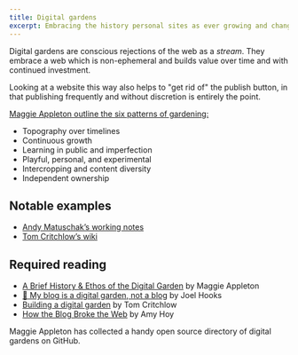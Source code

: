 ```yaml
---
title: Digital gardens
excerpt: Embracing the history personal sites as ever growing and changing collections rather than static documents. 
---
```


Digital gardens are conscious rejections of the web as a _stream_. They embrace a web which is non-ephemeral and builds value over time and with continued investment. 

Looking at a website this way also helps to "get rid of" the publish button, in that publishing frequently and without discretion is entirely the point.

[Maggie Appleton outline the six patterns of gardening:](https://maggieappleton.com/garden-history)

- Topography over timelines
- Continuous growth
- Learning in public and imperfection
- Playful, personal, and experimental
- Intercropping and content diversity
- Independent ownership

## Notable examples

- [Andy Matuschak’s working notes](https://notes.andymatuschak.org/About_these_notes)
- [Tom Critchlow’s wiki](https://tomcritchlow.com/wiki/)

## Required reading

- [A Brief History & Ethos of the Digital Garden](https://maggieappleton.com/garden-history) by Maggie Appleton
- [🌱 My blog is a digital garden, not a blog](https://joelhooks.com/digital-garden) by Joel Hooks
- [Building a digital garden](https://tomcritchlow.com/2019/02/17/building-digital-garden/) by Tom Critchlow
- [How the Blog Broke the Web](https://stackingthebricks.com/how-blogs-broke-the-web/) by Amy Hoy

<Callout>Maggie Appleton has collected <Link to="https://github.com/MaggieAppleton/digital-gardeners#digital-garden-directory">a handy open source directory of digital gardens</Link> on GitHub.</Callout>